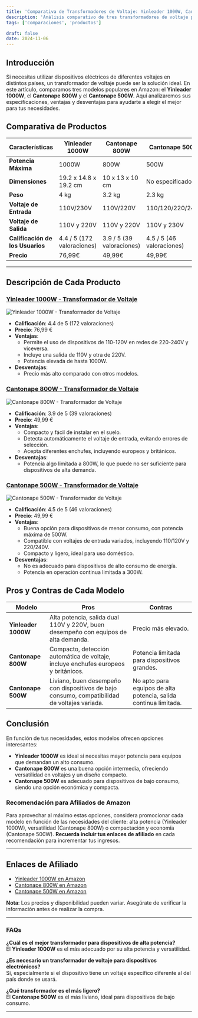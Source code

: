 ```yaml
---
title: 'Comparativa de Transformadores de Voltaje: Yinleader 1000W, Cantonape 800W y Cantonape 500W'
description: 'Análisis comparativo de tres transformadores de voltaje para dispositivos de 110-220V, sus características, ventajas y desventajas.'
tags: ['comparaciones', 'productos']

draft: false
date: 2024-11-06
---
```


## Introducción

Si necesitas utilizar dispositivos eléctricos de diferentes voltajes en distintos países, un transformador de voltaje puede ser la solución ideal. En este artículo, comparamos tres modelos populares en Amazon: el **Yinleader 1000W**, el **Cantonape 800W** y el **Cantonape 500W**. Aquí analizaremos sus especificaciones, ventajas y desventajas para ayudarte a elegir el mejor para tus necesidades.

## Comparativa de Productos

| **Características**              | **Yinleader 1000W**        | **Cantonape 800W**        | **Cantonape 500W**        |
| -------------------------------- | -------------------------- | ------------------------- | ------------------------- |
| **Potencia Máxima**              | 1000W                      | 800W                      | 500W                      |
| **Dimensiones**                  | 19.2 x 14.8 x 19.2 cm      | 10 x 13 x 10 cm           | No especificado           |
| **Peso**                         | 4 kg                       | 3.2 kg                    | 2.3 kg                    |
| **Voltaje de Entrada**           | 110V/230V                  | 110V/220V                 | 110/120/220/240V          |
| **Voltaje de Salida**            | 110V y 220V                | 110V y 220V               | 110V y 230V               |
| **Calificación de los Usuarios** | 4.4 / 5 (172 valoraciones) | 3.9 / 5 (39 valoraciones) | 4.5 / 5 (46 valoraciones) |
| **Precio**                       | 76,99€                     | 49,99€                    | 49,99€                    |

---

## Descripción de Cada Producto

### [Yinleader 1000W - Transformador de Voltaje](https://amzn.to/3NVqAIT)

![Yinleader 1000W - Transformador de Voltaje](https://m.media-amazon.com/images/I/71Gy4sjPzbL._AC_SX679_.jpg)

- **Calificación**: 4.4 de 5 (172 valoraciones)
- **Precio**: 76,99 €
- **Ventajas**:
  - Permite el uso de dispositivos de 110-120V en redes de 220-240V y viceversa.
  - Incluye una salida de 110V y otra de 220V.
  - Potencia elevada de hasta 1000W.
- **Desventajas**:
  - Precio más alto comparado con otros modelos.

### [Cantonape 800W - Transformador de Voltaje](https://amzn.to/4fbZNUM)

![Cantonape 800W - Transformador de Voltaje](https://m.media-amazon.com/images/I/516WM6TyPIL._SX522_.jpg)

- **Calificación**: 3.9 de 5 (39 valoraciones)
- **Precio**: 49,99 €
- **Ventajas**:
  - Compacto y fácil de instalar en el suelo.
  - Detecta automáticamente el voltaje de entrada, evitando errores de selección.
  - Acepta diferentes enchufes, incluyendo europeos y británicos.
- **Desventajas**:
  - Potencia algo limitada a 800W, lo que puede no ser suficiente para dispositivos de alta demanda.

### [Cantonape 500W - Transformador de Voltaje](https://amzn.to/3YSJF4Y)

![Cantonape 500W - Transformador de Voltaje](https://m.media-amazon.com/images/I/41rHNL0zmhL._SY445_SX342_QL70_ML2_.jpg)

- **Calificación**: 4.5 de 5 (46 valoraciones)
- **Precio**: 49,99 €
- **Ventajas**:
  - Buena opción para dispositivos de menor consumo, con potencia máxima de 500W.
  - Compatible con voltajes de entrada variados, incluyendo 110/120V y 220/240V.
  - Compacto y ligero, ideal para uso doméstico.
- **Desventajas**:
  - No es adecuado para dispositivos de alto consumo de energía.
  - Potencia en operación continua limitada a 300W.

## Pros y Contras de Cada Modelo

| **Modelo**          | **Pros**                                                                                      | **Contras**                                                      |
| ------------------- | --------------------------------------------------------------------------------------------- | ---------------------------------------------------------------- |
| **Yinleader 1000W** | Alta potencia, salida dual 110V y 220V, buen desempeño con equipos de alta demanda.           | Precio más elevado.                                              |
| **Cantonape 800W**  | Compacto, detección automática de voltaje, incluye enchufes europeos y británicos.            | Potencia limitada para dispositivos grandes.                     |
| **Cantonape 500W**  | Liviano, buen desempeño con dispositivos de bajo consumo, compatibilidad de voltajes variada. | No apto para equipos de alta potencia, salida continua limitada. |

## Conclusión

En función de tus necesidades, estos modelos ofrecen opciones interesantes:

- **Yinleader 1000W** es ideal si necesitas mayor potencia para equipos que demandan un alto consumo.
- **Cantonape 800W** es una buena opción intermedia, ofreciendo versatilidad en voltajes y un diseño compacto.
- **Cantonape 500W** es adecuado para dispositivos de bajo consumo, siendo una opción económica y compacta.

### Recomendación para Afiliados de Amazon

Para aprovechar al máximo estas opciones, considera promocionar cada modelo en función de las necesidades del cliente: alta potencia (Yinleader 1000W), versatilidad (Cantonape 800W) o compactación y economía (Cantonape 500W). **Recuerda incluir tus enlaces de afiliado** en cada recomendación para incrementar tus ingresos.

---

## Enlaces de Afiliado

- [Yinleader 1000W en Amazon](https://www.amazon.es/Yinleader-1000W-Transformador-Convertidor-Estabilizador/dp/B07T2HQKYL)
- [Cantonape 800W en Amazon](https://www.amazon.es/Transformador-tensi%C3%B3n-800-110-120/dp/B09BDXLPJX)
- [Cantonape 500W en Amazon](https://www.amazon.es/Convertidor-Voltaje-Transformador-Estabilizador-autom%C3%A1tico/dp/B0B5Q65N5T)

**Nota**: Los precios y disponibilidad pueden variar. Asegúrate de verificar la información antes de realizar la compra.

---

### FAQs

**¿Cuál es el mejor transformador para dispositivos de alta potencia?**  
El **Yinleader 1000W** es el más adecuado por su alta potencia y versatilidad.

**¿Es necesario un transformador de voltaje para dispositivos electrónicos?**  
Sí, especialmente si el dispositivo tiene un voltaje específico diferente al del país donde se usará.

**¿Qué transformador es el más ligero?**  
El **Cantonape 500W** es el más liviano, ideal para dispositivos de bajo consumo.

---
